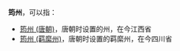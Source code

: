 '''筠州'''，可以指：
*[[筠州_(唐朝)|筠州 (唐朝)]]，唐朝时设置的州，在今江西省
*[[筠州_(羁縻州)|筠州 (羁縻州)]]，唐朝时设置的羁縻州，在今四川省

{{Disambig|J|cat=二字中国州名消歧义}}